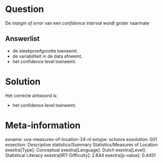 Question
========

De *margin of error* van een *confidence interval* wordt groter naarmate

Answerlist
----------

* de steekproefgrootte toeneemt.
* de variabiliteit in de data afneemt.
* het confidence level toeneemt.

Solution
========

Het correcte antwoord is: 

* het confidence level toeneemt.

Meta-information
================
exname: uva-measures-of-location-34-nl
extype: schoice
exsolution: 001
exsection: Descriptive statistics/Summary Statistics/Measures of Location
exextra[Type]: Conceptual
exextra[Language]: Dutch
exextra[Level]: Statistical Literacy
exextra[IRT-Difficulty]: 2.644
exextra[p-value]: 0.4451
